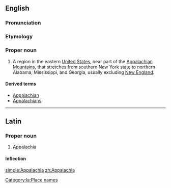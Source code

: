 ==English==
{{wikipedia}}

===Pronunciation===
{{rfp|lang=en}}

===Etymology===
{{rfe|lang=en}}

===Proper noun===
{{en-proper noun}}

# A region in the eastern [[United States]], near part of the [[Appalachian Mountains]], that stretches from southern New York state to northern Alabama, Mississippi, and Georgia, usually excluding [[New England]].

====Derived terms====
* [[Appalachian]]
* [[Appalachians]]

----

==Latin==
{{wikipedia|lang=la}}

===Proper noun===
{{la-proper noun|Appalachia|Appalachiae|Appalachiae|f|first}}

# [[#English|Appalachia]]

====Inflection====
{{la-decl-1st-loc|num=sg|Appalachi}}

[[Category:la:Place names]]

[[simple:Appalachia]]
[[zh:Appalachia]]